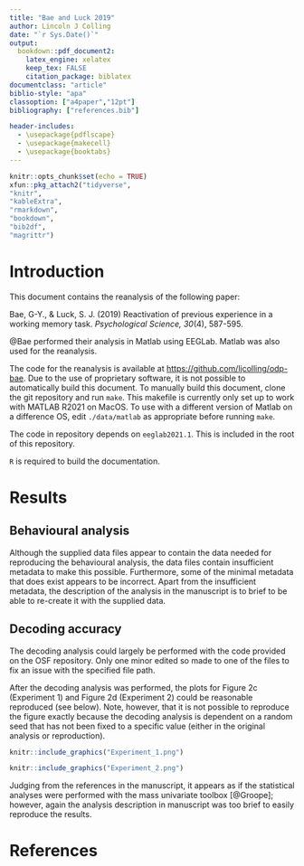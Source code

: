 ```yaml
---
title: "Bae and Luck 2019"
author: Lincoln J Colling
date: "`r Sys.Date()`"
output: 
  bookdown::pdf_document2:
    latex_engine: xelatex
    keep_tex: FALSE
    citation_package: biblatex
documentclass: "article"
biblio-style: "apa"
classoption: ["a4paper","12pt"]
bibliography: ["references.bib"]

header-includes:
  - \usepackage{pdflscape}
  - \usepackage{makecell}
  - \usepackage{booktabs}
---
```


```r
knitr::opts_chunk$set(echo = TRUE)
xfun::pkg_attach2("tidyverse",
"knitr",
"kableExtra",
"rmarkdown",
"bookdown",
"bib2df",
"magrittr")
```

\newpage 

# Introduction

This document contains the reanalysis  of the following paper:

Bae, G-Y., & Luck, S. J. (2019) Reactivation of previous experience in
a working memory task. *Psychological Science, 30*(4), 587-595.

@Bae performed their analysis in Matlab using EEGLab. Matlab was also used for the reanalysis.

The code for the reanalysis is available at
[https://github.com/ljcolling/odp-bae](https://github.com/ljcolling/odp-bae).
Due to the use of proprietary software, it is not possible to
automatically build this document. To manually build this document, clone
the git repository and run `make`. This makefile is currently only set up
to work with MATLAB R2021 on MacOS. To use with a different version of
Matlab on a difference OS, edit `./data/matlab` as appropriate before
running `make`.

The code in repository depends on `eeglab2021.1`. This is included in the
root of this repository.

`R` is required to build the documentation.

# Results

## Behavioural analysis

Although the supplied data files appear to contain the data needed for
reproducing the behavioural analysis, the data files contain insufficient
metadata to make this possible. Furthermore, some of the minimal metadata that
does exist appears to be incorrect. Apart from the insufficient metadata, the
description of the analysis in the manuscript is to brief to be able to
re-create it with the supplied data.


## Decoding accuracy 

The decoding analysis could largely be performed with the code provided on
the OSF repository. Only one minor edited so made to one of the files to
fix an issue with the specified file path.

After the decoding analysis was performed, the plots for Figure 2c (Experiment
1) and Figure 2d (Experiment 2) could be reasonable reproduced (see below).
Note, however, that it is not possible to reproduce the figure exactly because
the decoding analysis is dependent on a random seed that has not been fixed to
a specific value (either in the original analysis or reproduction).
 

```r
knitr::include_graphics("Experiment_1.png")
```

```r
knitr::include_graphics("Experiment_2.png")
```

Judging from the references in the manuscript, it appears as if the statistical
analyses were performed with the mass univariate toolbox [@Groope]; however,
again the analysis description in manuscript was too brief to easily reproduce
the results.

# References
